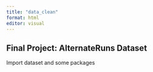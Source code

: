 ```yaml
---
title: "data_clean"
format: html
editor: visual
---
```


## Final Project: AlternateRuns Dataset

Import dataset and some packages

```r

```
